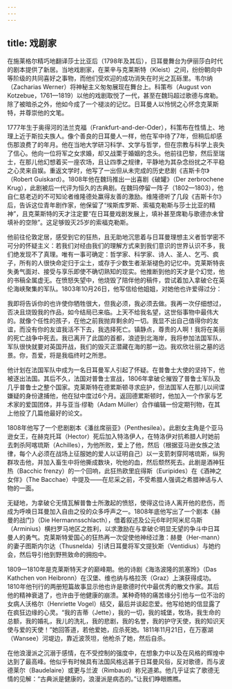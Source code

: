 ```yaml
---
---
---
```

title: 戏剧家
---




在施莱格尔精巧地翻译莎士比亚后（1798年及其后），日耳曼舞台为伊丽莎白时代的剧本提供了新居。当地戏剧家，在莱辛与克莱斯特（Kleist）之间，纷纷朝向中等阶级的共同喜好之事物，而他们受欢迎的成功消失在时光之瓦砾里。韦尔纳（Zacharias Werner）将神秘主义匆匆展现在舞台上。科策布（August von Kotzebue，1761—1819）以他的戏剧取悦了一代，甚至在魏玛超过歌德与席勒。除了被暗杀之外，他如今成了一个褪淡的记忆。日耳曼人以怜悯之心怀念克莱斯特，并尊崇他的文笔。

1777年生于奥得河的法兰克福（Frankfurt-and-der-Oder），科策布在性情上、地理上近于斯拉夫族人。像个善良的日耳曼人一样，他在军中待了7年，但稍后却感伤那浪费了的年月。他在当地大学研习科学、文学与哲学，但在宗教与科学上丧失了信心。他向一位将军之女求婚，却又战栗于婚姻的念头。他前往巴黎，然后至瑞士，在那儿他幻想着买一座农场，且让四季之规律，平静地为其杂念纷扰之不平稳之心灵来自娱。重返文学时，他写了一出但从未完成的历史悲剧《吉斯卡尔》（Robert Guiskard）。1808年他在魏玛推出一出喜剧《破罐》（Der zerbrochene Krug），此剧被后一代评为恒久的古典剧。在魏玛停留一阵子（1802—1803），他自仁慈老迈的不可知论者维隆德处赢得友善的激励。维隆德听了几段《吉斯卡尔》后，告诉这位青年剧作家，他保留了“埃斯库罗斯、索福克勒斯与莎士比亚的精神”，且克莱斯特的天才注定要“在日耳曼戏剧发展上，填补甚至席勒与歌德亦未曾填补的空隙”。这足够毁灭25岁的索福克勒斯。

他前往伦敦定居，感受到它的狂热，且无助地沉思着与日耳曼理想主义者哲学密不可分的怀疑主义：若我们对经由我们的理解方式来到我们意识的世界认识不多，我们绝发现不了真理。唯有一事可确定：哲学家、科学家、诗人、圣人、乞丐、疯子，所有的人很快命定归于尘土，或存于少数生者渐渐褪色的记忆中。克莱斯特丧失勇气面对、接受与享乐即使不确切熟知的现实。他推断到他的天才是个幻觉，他的书稿全属虚无。在愤怒失望中，他烧毁了陪伴他的稿件，尝试着加入拿破仑在英伦海峡聚集的军队。1803年10月26日，他写信给他姐姐，对她他也许爱得过分：

我即将告诉你的也许使你牺牲很大，但我必须，我必须去做。我再一次仔细想过，否决且烧毁我的作品，如今结局已来临。上天不给我名望，这世俗事物中最伟大的。就像个任性的孩子，在他之前我抛弃剩余的一切。我显不出自己值得你的友谊，而没有你的友谊我活不下去，我选择死亡。镇静点，尊贵的人啊！我将在美丽的死亡战争中死去。我已离开了此国的首都，浪迹到北海岸，我将参加法国军队，军队很快就要对英国开战，我们的毁灭正潜藏在海的那一边。我欢欣壮丽之墓的远景。你，吾爱，将是我临终时之所思。



他计划在法国军队中成为一名日耳曼军人引起了怀疑。在普鲁士大使的坚持下，他被逐出法国。其后不久，法国对普鲁士宣战，1806年拿破仑摧毁了普鲁士军队及几乎普鲁士之整个国家。克莱斯特在德累斯顿寻求庇护，但法国军人在那儿以间谍嫌疑的身份逮捕他，他在狱中度过6个月。返回德累斯顿时，他加入一个作家与艺术家的爱国团体，并与亚当·缪勒（Adam Müller）合作编辑一份定期刊物，在其上他投了几篇他最好的论文。

1808年他写了一个悲剧剧本《潘丝席丽亚》（Penthesilea）。此剧女主角是个亚马逊女王，在赫克托耳（Hector）死后加入特洛伊人，在特洛伊对抗希腊人时她前去刺杀阿喀琉斯（Achilles），为他所败，爱上了他，然后（根据亚马逊女族之法律，每个人必须在战场上征服她的爱人以证明自己）以一支箭刺穿阿喀琉斯，纵狗群攻击他，并加入畜生中将他撕成数块，吮他的血，然后颓然死去。此剧是酒神狂热（Bacchic frenzy）的一个回响，此狂热欧里庇得斯（Euripides）在《酒神之女伴》（The Bacchae）中提及——在尼采之前，不受希腊人强调之希腊神话与人物的一面。

无疑地，为拿破仑无情瓦解普鲁士所激起的愤怒，使得这位诗人离开他的悲伤，而成为呼唤日耳曼加入自由之役的众多呼声之一。1808年底他写出了一个剧本《赫曼的战门》（Die Hermannsschlacth），借着叙述及公元6年时阿米尼乌斯（Arminius）横扫罗马地区之胜利，以求激励在与拿破仑明显无望的争斗中日耳曼人的勇气。克莱斯特爱国心的狂热再一次促使他神经过激：赫曼（Her-mann）的妻子图斯内尔达（Thusnelda）引诱日耳曼将军文提狄斯（Ventidius）与她约会，然后导引他到野熊致命的拥抱中。

1809—1810年是克莱斯特天才的巅峰期。他的诗剧《海洛波隆的凯塞玲》（Das Kathchen von Heibronn）在汉堡、维也纳与格拉茨（Graz）上演获得成功。1810年他刊行的两册短篇故事显示他也许是歌德时代中最优秀的散文作家。其后他的精神衰退了，也许由于他健康的崩溃。某种奇特的痛苦缘分引他与一位不治的女病人沃格尔（Henriette Vogel）结交，最后并谈起恋爱。他写给她的信显露了在疯狂边缘的心灵。“我的吉蒂（Jette），我的一切，我的城堡，牧场，我生命的总额，我的婚礼，我儿的洗礼，我的悲剧，我的名誉，我的护守天使，我的知识天使与爱的天使！”她回答道，若他爱她，应杀死她。1811年11月21日，在万塞湖（Wansee）河堤边，靠近波茨坦，他枪杀了她，然后自杀。

在他浪漫派之沉溺于感情，在不受控制的强度中，在想象力中以及在风格的辉煌中达到了最高峰。他似乎有时候具有法国风格远甚于日耳曼风俗，反对歌德，而与波德莱尔（Baudelaire）或更与兰波（Rimbaud）称兄道弟。他几乎证实了歌德无情的见解：“古典派是健康的，浪漫派是病态的。”让我们睁眼瞧瞧。